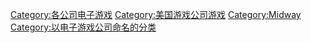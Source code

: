 


[[Category:各公司电子游戏|Category:各公司电子游戏]]
[[Category:美国游戏公司游戏|Category:美国游戏公司游戏]]
[[Category:Midway|Category:Midway]]
[[Category:以电子游戏公司命名的分类|Category:以电子游戏公司命名的分类]]